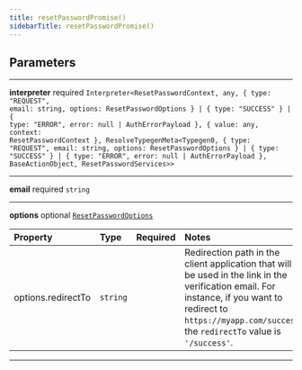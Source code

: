 ```yaml
---
title: resetPasswordPromise()
sidebarTitle: resetPasswordPromise()
---
```


## Parameters

---

**<span className="parameter-name">interpreter</span>** <span className="optional-status">required</span> <code>Interpreter&lt;ResetPasswordContext, any, &#123; type: "REQUEST", email: string, options: ResetPasswordOptions &#125; &#124; &#123; type: "SUCCESS" &#125; &#124; &#123; type: "ERROR", error: null &#124; AuthErrorPayload &#125;, &#123; value: any, context: ResetPasswordContext &#125;, ResolveTypegenMeta&lt;Typegen0, &#123; type: "REQUEST", email: string, options: ResetPasswordOptions &#125; &#124; &#123; type: "SUCCESS" &#125; &#124; &#123; type: "ERROR", error: null &#124; AuthErrorPayload &#125;, BaseActionObject, ResetPasswordServices&gt;&gt;</code>

---

**<span className="parameter-name">email</span>** <span className="optional-status">required</span> <code>string</code>

---

**<span className="parameter-name">options</span>** <span className="optional-status">optional</span> [`ResetPasswordOptions`](/reference/javascript/auth/types/reset-password-options)

| Property                                                                                       | Type                | Required | Notes                                                                                                                                                                                                             |
| :--------------------------------------------------------------------------------------------- | :------------------ | :------: | :---------------------------------------------------------------------------------------------------------------------------------------------------------------------------------------------------------------- |
| <span className="parameter-name"><span className="light-grey">options.</span>redirectTo</span> | <code>string</code> |          | Redirection path in the client application that will be used in the link in the verification email. For instance, if you want to redirect to `https://myapp.com/success`, the `redirectTo` value is `'/success'`. |

---
